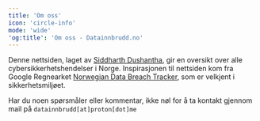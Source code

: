 ```yaml
---
title: 'Om oss'
icon: 'circle-info'
mode: 'wide'
'og:title': 'Om oss - Datainnbrudd.no'
---
```


Denne nettsiden, laget av [Siddharth Dushantha](https://sdushantha.github.io/), gir en oversikt over alle cybersikkerhetshendelser i Norge. Inspirasjonen til nettsiden kom fra Google Regnearket [Norwegian Data Breach Tracker](https://docs.google.com/spreadsheets/d/1n5gJkgPVoGnyeUZAlmQUzv1dKtlwsKgG_DaRktTSuEs), som er velkjent i sikkerhetsmiljøet.

Har du noen spørsmåler eller kommentar, ikke nøl for å ta kontakt gjennom mail på `datainnbrudd[at]proton[dot]me`


